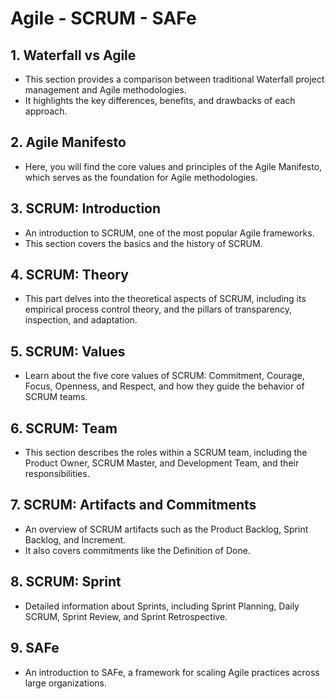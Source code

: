 # Agile - SCRUM - SAFe 

## 1. Waterfall vs Agile

- This section provides a comparison between traditional Waterfall project management and Agile methodologies.
- It highlights the key differences, benefits, and drawbacks of each approach.

## 2. Agile Manifesto

- Here, you will find the core values and principles of the Agile Manifesto, which serves as the foundation for Agile methodologies.

## 3. SCRUM: Introduction

- An introduction to SCRUM, one of the most popular Agile frameworks.
- This section covers the basics and the history of SCRUM.

## 4. SCRUM: Theory

- This part delves into the theoretical aspects of SCRUM, including its empirical process control theory, and the pillars of transparency, inspection, and adaptation.

## 5. SCRUM: Values

- Learn about the five core values of SCRUM: Commitment, Courage, Focus, Openness, and Respect, and how they guide the behavior of SCRUM teams.

## 6. SCRUM: Team

- This section describes the roles within a SCRUM team, including the Product Owner, SCRUM Master, and Development Team, and their responsibilities.

## 7. SCRUM: Artifacts and Commitments

- An overview of SCRUM artifacts such as the Product Backlog, Sprint Backlog, and Increment.
- It also covers commitments like the Definition of Done.

## 8. SCRUM: Sprint

- Detailed information about Sprints, including Sprint Planning, Daily SCRUM, Sprint Review, and Sprint Retrospective.

## 9. SAFe

- An introduction to SAFe, a framework for scaling Agile practices across large organizations.

